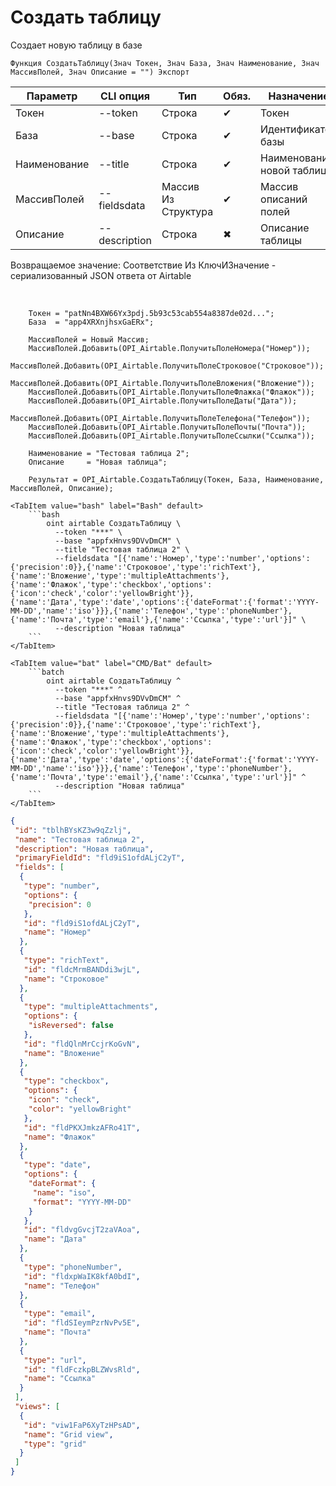 ﻿---
sidebar_position: 1
description: Создать таблицу и другие функции для работы с Airtable в Открытом пакете интеграций - бесплатной open-source библиотеке интеграций для 1С:Предприятие 8, OneScript и CLI
keywords: [1C, 1С, 1С:Предприятие, 1С:Предприятие 8.3, API, Интеграция, Сервисы, Обмен, OneScript, CLI, Airtable]
---


# Создать таблицу
 Создает новую таблицу в базе



`Функция СоздатьТаблицу(Знач Токен, Знач База, Знач Наименование, Знач МассивПолей, Знач Описание = "") Экспорт`

  | Параметр | CLI опция | Тип | Обяз. | Назначение |
  |-|-|-|-|-|
  | Токен | --token | Строка | &#x2714; | Токен |
  | База | --base | Строка | &#x2714; | Идентификатор базы |
  | Наименование | --title | Строка | &#x2714; | Наименование новой таблицы |
  | МассивПолей | --fieldsdata | Массив Из Структура | &#x2714; | Массив описаний полей |
  | Описание | --description | Строка | &#x2716; | Описание таблицы |

  
  Возвращаемое значение:   Соответствие Из КлючИЗначение - сериализованный JSON ответа от Airtable

<br/>




```bsl title="Пример использования для 1С:Предприятие/OneScript"
    Токен = "patNn4BXW66Yx3pdj.5b93c53cab554a8387de02d...";
    База  = "app4XRXnjhsxGaERx";

    МассивПолей = Новый Массив;
    МассивПолей.Добавить(OPI_Airtable.ПолучитьПолеНомера("Номер"));
    МассивПолей.Добавить(OPI_Airtable.ПолучитьПолеСтроковое("Строковое"));
    МассивПолей.Добавить(OPI_Airtable.ПолучитьПолеВложения("Вложение"));
    МассивПолей.Добавить(OPI_Airtable.ПолучитьПолеФлажка("Флажок"));
    МассивПолей.Добавить(OPI_Airtable.ПолучитьПолеДаты("Дата"));
    МассивПолей.Добавить(OPI_Airtable.ПолучитьПолеТелефона("Телефон"));
    МассивПолей.Добавить(OPI_Airtable.ПолучитьПолеПочты("Почта"));
    МассивПолей.Добавить(OPI_Airtable.ПолучитьПолеСсылки("Ссылка"));

    Наименование = "Тестовая таблица 2";
    Описание     = "Новая таблица";

    Результат = OPI_Airtable.СоздатьТаблицу(Токен, База, Наименование, МассивПолей, Описание);
```
    

 <Tabs>
  
    <TabItem value="bash" label="Bash" default>
        ```bash
            oint airtable СоздатьТаблицу \
              --token "***" \
              --base "appfxHnvs9DVvDmCM" \
              --title "Тестовая таблица 2" \
              --fieldsdata "[{'name':'Номер','type':'number','options':{'precision':0}},{'name':'Строковое','type':'richText'},{'name':'Вложение','type':'multipleAttachments'},{'name':'Флажок','type':'checkbox','options':{'icon':'check','color':'yellowBright'}},{'name':'Дата','type':'date','options':{'dateFormat':{'format':'YYYY-MM-DD','name':'iso'}}},{'name':'Телефон','type':'phoneNumber'},{'name':'Почта','type':'email'},{'name':'Ссылка','type':'url'}]" \
              --description "Новая таблица"
        ```
    </TabItem>
  
    <TabItem value="bat" label="CMD/Bat" default>
        ```batch
            oint airtable СоздатьТаблицу ^
              --token "***" ^
              --base "appfxHnvs9DVvDmCM" ^
              --title "Тестовая таблица 2" ^
              --fieldsdata "[{'name':'Номер','type':'number','options':{'precision':0}},{'name':'Строковое','type':'richText'},{'name':'Вложение','type':'multipleAttachments'},{'name':'Флажок','type':'checkbox','options':{'icon':'check','color':'yellowBright'}},{'name':'Дата','type':'date','options':{'dateFormat':{'format':'YYYY-MM-DD','name':'iso'}}},{'name':'Телефон','type':'phoneNumber'},{'name':'Почта','type':'email'},{'name':'Ссылка','type':'url'}]" ^
              --description "Новая таблица"
        ```
    </TabItem>
</Tabs>


```json title="Результат"
{
 "id": "tblhBYsKZ3w9qZzlj",
 "name": "Тестовая таблица 2",
 "description": "Новая таблица",
 "primaryFieldId": "fld9iS1ofdALjC2yT",
 "fields": [
  {
   "type": "number",
   "options": {
    "precision": 0
   },
   "id": "fld9iS1ofdALjC2yT",
   "name": "Номер"
  },
  {
   "type": "richText",
   "id": "fldcMrmBANDdi3wjL",
   "name": "Строковое"
  },
  {
   "type": "multipleAttachments",
   "options": {
    "isReversed": false
   },
   "id": "fldQlnMrCcjrKoGvN",
   "name": "Вложение"
  },
  {
   "type": "checkbox",
   "options": {
    "icon": "check",
    "color": "yellowBright"
   },
   "id": "fldPKXJmkzAFRo41T",
   "name": "Флажок"
  },
  {
   "type": "date",
   "options": {
    "dateFormat": {
     "name": "iso",
     "format": "YYYY-MM-DD"
    }
   },
   "id": "fldvgGvcjT2zaVAoa",
   "name": "Дата"
  },
  {
   "type": "phoneNumber",
   "id": "fldxpWaIK8kfA0bdI",
   "name": "Телефон"
  },
  {
   "type": "email",
   "id": "fldSIeymPzrNvPv5E",
   "name": "Почта"
  },
  {
   "type": "url",
   "id": "fldFczkpBLZWvsRld",
   "name": "Ссылка"
  }
 ],
 "views": [
  {
   "id": "viw1FaP6XyTzHPsAD",
   "name": "Grid view",
   "type": "grid"
  }
 ]
}
```

